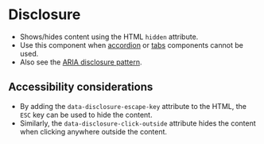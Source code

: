 
<Meta of={Disclosure} />

# Disclosure
- Shows/hides content using the HTML `hidden` attribute.
- Use this component when [accordion](/story/components-accordion--accordion) or [tabs](/story/components-tabs--tabs) components cannot be used.
- Also see the [ARIA disclosure pattern](https://www.w3.org/WAI/ARIA/apg/patterns/disclosure/).

## Accessibility considerations
- By adding the `data-disclosure-escape-key` attribute to the HTML, the `ESC` key can be used to hide the content.
- Similarly, the `data-disclosure-click-outside` attribute hides the content when clicking anywhere outside the content.

<Canvas of={Disclosure.Disclosure} />
<Controls of={Disclosure.Disclosure} />
